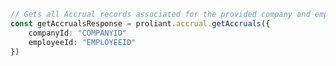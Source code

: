 ```typescript index.ts
// Gets all Accrual records associated for the provided company and employee
const getAccrualsResponse = proliant.accrual.getAccruals({
    companyId: "COMPANYID"
    employeeId: "EMPLOYEEID"
})
```